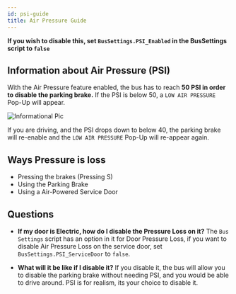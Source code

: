 ```yaml
---
id: psi-guide
title: Air Pressure Guide
---
```


**If you wish to disable this, set `BusSettings.PSI_Enabled` in the BusSettings script to `false`**

## Information about Air Pressure (PSI)
With the Air Pressure feature enabled, the bus has to reach **50 PSI in order to disable the parking brake.**
If the PSI is below 50, a `LOW AIR PRESSURE` Pop-Up will appear.

![Informational Pic](https://cdn.discordapp.com/attachments/1122983719792300163/1123072749817045012/image.png)

If you are driving, and the PSI drops down to below 40, the parking brake will re-enable and the `LOW AIR PRESSURE` Pop-Up will re-appear again.

## Ways Pressure is loss
- Pressing the brakes (Pressing S)
- Using the Parking Brake
- Using a Air-Powered Service Door

## Questions
- **If my door is Electric, how do I disable the Pressure Loss on it?**
The `Bus Settings` script has an option in it for Door Pressure Loss, if you want to disable Air Pressure Loss on the service door, set `BusSettings.PSI_ServiceDoor` to `false`.

- **What will it be like if I disable it?**
If you disable it, the bus will allow you to disable the parking brake without needing PSI, and you would be able to drive around. PSI is for realism, its your choice to disable it.